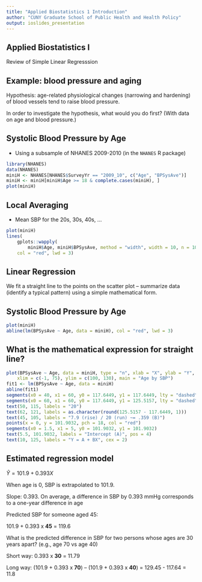 ```yaml
---
title: "Applied Biostatistics 1 Introduction"
author: "CUNY Graduate School of Public Health and Health Policy"
output: ioslides_presentation
---
```


## Applied Biostatistics I

Review of Simple Linear Regresssion

## Example: blood pressure and aging

Hypothesis: age-related physiological changes (narrowing and hardening) of
blood vessels tend to raise blood pressure.

In order to investigate the hypothesis, what would you do first? (With data on
age and blood pressure.)

## Systolic Blood Pressure by Age

* Using a subsample of NHANES 2009-2010 (in the `NHANES` R package)

```r
library(NHANES)
data(NHANES)
miniH <- NHANES[NHANES$SurveyYr == "2009_10", c("Age", "BPSysAve")]
miniH <- miniH[miniH$Age >= 18 & complete.cases(miniH), ]
plot(miniH)
```

## Local Averaging

* Mean SBP for the 20s, 30s, 40s, ...

```r
plot(miniH)
lines(
    gplots::wapply(
        miniH$Age, miniH$BPSysAve, method = "width", width = 10, n = 10),
    col = "red", lwd = 3)
```

## Linear Regression

We fit a straight line to the points on the scatter plot – summarize
data (identify a typical pattern) using a simple mathematical form.

## Systolic Blood Pressure by Age

```r
plot(miniH)
abline(lm(BPSysAve ~ Age, data = miniH), col = "red", lwd = 3)
```

## What is the mathematical expression for straight line? {.small}

```r
plot(BPSysAve ~ Age, data = miniH, type = "n", xlab = "X", ylab = "Y",
    xlim = c(-1, 75), ylim = c(100, 130), main = "Age by SBP")
fit1 <- lm(BPSysAve ~ Age, data = miniH)
abline(fit1)
segments(x0 = 40, x1 = 60, y0 = 117.6449, y1 = 117.6449, lty = "dashed")
segments(x0 = 60, x1 = 60, y0 = 117.6449, y1 = 125.5157, lty = "dashed")
text(50, 115, labels = "20")
text(62, 121, labels = as.character(round(125.5157 - 117.6449, 1)))
text(45, 105, labels = "7.9 (rise) / 20 (run) ~= .359 (B)")
points(x = 0, y = 101.9032, pch = 18, col = "red")
segments(x0 = 1.5, x1 = 5, y0 = 101.9032, y1 = 101.9032)
text(5.5, 101.9032, labels = "Intercept (A)", pos = 4)
text(10, 125, labels = "Y = A + BX", cex = 2)
```

## Estimated regression model {.small}

$\hat{Y} = 101.9 + 0.393 X$

When age is 0, SBP is extrapolated to 101.9.

Slope: 0.393. On average, a difference in SBP by 0.393 mmHg corresponds to a
one-year difference in age

Predicted SBP for someone aged 45:

101.9 + 0.393 x **45** = 119.6

What is the predicted difference in SBP for two persons whose ages are 30 years
apart? (e.g., age 70 vs age 40)

Short way: 0.393 x **30** = 11.79

Long way: (101.9 + 0.393 x **70**) – (101.9 + 0.393 x **40**) =
129.45 - 117.64 = 11.8

